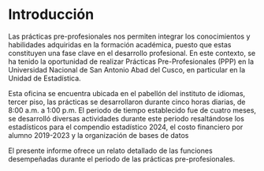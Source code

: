 <!-- Este archivo es para capitulo 1 -->
\pagenumbering{arabic}
# Introducción

Las prácticas pre-profesionales nos permiten integrar los conocimientos y habilidades adquiridas en la formación académica, puesto que estas constituyen una fase clave en el desarrollo profesional. En este contexto, se ha tenido la oportunidad de realizar Prácticas Pre-Profesionales (PPP) en la Universidad Nacional de San Antonio Abad del Cusco, en particular en la Unidad de Estadística.

Esta oficina se encuentra ubicada en el pabellón del instituto de idiomas, tercer piso, las prácticas se desarrollaron durante cinco horas diarias, de 8:00 a.m. a 1:00 p.m. El periodo de tiempo establecido fue de cuatro meses, se desarrolló diversas actividades durante este periodo resaltándose los estadísticos para el compendio estadístico 2024, el costo financiero por alumno 2019-2023 y la organización de bases de datos

El presente informe ofrece un relato detallado de las funciones desempeñadas durante el periodo de las prácticas pre-profesionales.

